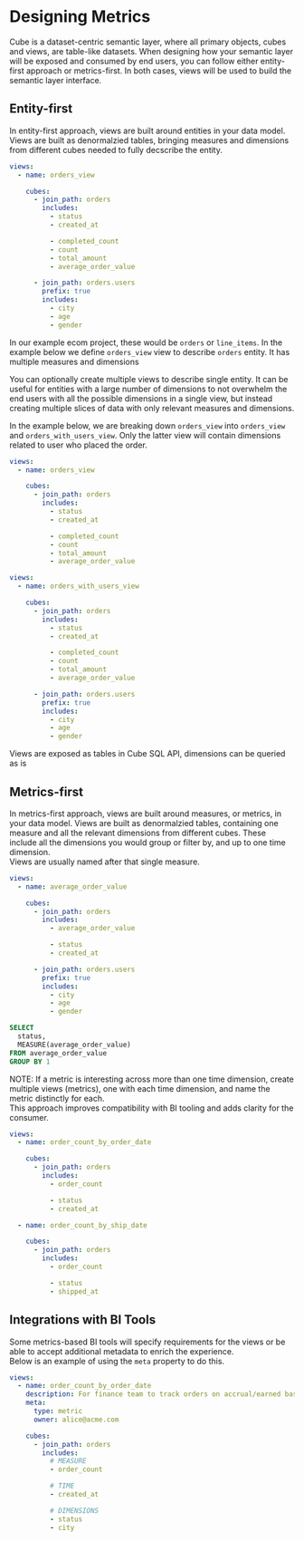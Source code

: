 # Designing Metrics

Cube is a dataset-centric semantic layer, where all primary objects, cubes and views, are table-like datasets.
When designing how your semantic layer will be exposed and consumed by end users, you can follow either entity-first approach or metrics-first. 
In both cases, views will be used to build the semantic layer interface. 

## Entity-first

In entity-first approach, views are built around entities in your data model. 
Views are built as denormalzied tables, bringing measures and dimensions from different cubes needed to fully decscribe the entity.

```yaml
views:
  - name: orders_view

    cubes:
      - join_path: orders
        includes:
          - status
          - created_at

          - completed_count
          - count
          - total_amount
          - average_order_value

      - join_path: orders.users
        prefix: true
        includes: 
          - city
          - age
          - gender
```

In our example ecom project, these would be `orders` or `line_items`. 
In the example below we define `orders_view` view to describe `orders` entity. It has multiple measures and dimensions

You can optionally create multiple views to describe single entity. 
It can be useful for entities with a large number of dimensions to not overwhelm the end users with all the possible dimensions in a single view, 
but instead creating multiple slices of data with only relevant measures and dimensions.

In the example below, we are breaking down `orders_view` into `orders_view` and `orders_with_users_view`. 
Only the latter view will contain dimensions related to user who placed the order.

```yaml
views:
  - name: orders_view

    cubes:
      - join_path: orders
        includes:
          - status
          - created_at

          - completed_count
          - count
          - total_amount
          - average_order_value
```

```yaml
views:
  - name: orders_with_users_view

    cubes:
      - join_path: orders
        includes:
          - status
          - created_at

          - completed_count
          - count
          - total_amount
          - average_order_value

      - join_path: orders.users
        prefix: true
        includes: 
          - city
          - age
          - gender
```
Views are exposed as tables in Cube SQL API, dimensions can be queried as is 


## Metrics-first
In metrics-first approach, views are built around measures, or metrics, in your data model.
Views are built as denormalzied tables, containing one measure and all the relevant dimensions from different cubes. These include all the dimensions you would group or filter by, and up to one time dimension.  
Views are usually named after that single measure.

```yaml
views:
  - name: average_order_value

    cubes:
      - join_path: orders
        includes:
          - average_order_value

          - status
          - created_at

      - join_path: orders.users
        prefix: true
        includes: 
          - city
          - age
          - gender
```


```sql
SELECT
  status,
  MEASURE(average_order_value)
FROM average_order_value
GROUP BY 1
```

NOTE: If a metric is interesting across more than one time dimension, create multiple views (metrics), one with each time dimension, and name the metric distinctly for each.  
This approach improves compatibility with BI tooling and adds clarity for the consumer.

```yaml
views:
  - name: order_count_by_order_date

    cubes:
      - join_path: orders
        includes:
          - order_count

          - status
          - created_at

  - name: order_count_by_ship_date

    cubes:
      - join_path: orders
        includes:
          - order_count

          - status
          - shipped_at
```

## Integrations with BI Tools
Some metrics-based BI tools will specify requirements for the views or be able to accept additional metadata to enrich the experience.  
Below is an example of using the `meta` property to do this.

```yaml
views:
  - name: order_count_by_order_date
    description: For finance team to track orders on accrual/earned basis.
    meta:
      type: metric
      owner: alice@acme.com

    cubes:
      - join_path: orders
        includes:
          # MEASURE
          - order_count

          # TIME
          - created_at

          # DIMENSIONS
          - status
          - city
```
